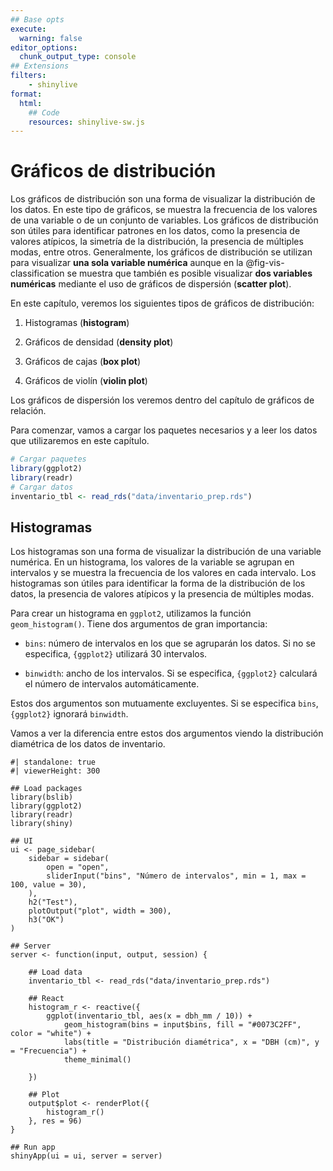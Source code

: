 ```yaml
---
## Base opts
execute: 
  warning: false
editor_options: 
  chunk_output_type: console
## Extensions
filters: 
    - shinylive
format:
  html:
    ## Code
    resources: shinylive-sw.js
---
```


# Gráficos de distribución {#sec-plot-distribution}

Los gráficos de distribución son una forma de visualizar la distribución de los datos. En este tipo de gráficos, se muestra la frecuencia de los valores de una variable o de un conjunto de variables. Los gráficos de distribución son útiles para identificar patrones en los datos, como la presencia de valores atípicos, la simetría de la distribución, la presencia de múltiples modas, entre otros. Generalmente, los gráficos de distribución se utilizan para visualizar **una sola variable numérica** aunque en la @fig-vis-classification se muestra que también es posible visualizar **dos variables numéricas** mediante el uso de gráficos de dispersión (**scatter plot**).

En este capítulo, veremos los siguientes tipos de gráficos de distribución:

1. Histogramas (**histogram**)

2. Gráficos de densidad (**density plot**)

3. Gráficos de cajas (**box plot**)

4. Gráficos de violín (**violin plot**)

:::callout-info
Los gráficos de dispersión los veremos dentro del capítulo de gráficos de relación.
:::

Para comenzar, vamos a cargar los paquetes necesarios y a leer los datos que utilizaremos en este capítulo. 

```r
# Cargar paquetes
library(ggplot2)
library(readr)
# Cargar datos
inventario_tbl <- read_rds("data/inventario_prep.rds")
```


## Histogramas

Los histogramas son una forma de visualizar la distribución de una variable numérica. En un histograma, los valores de la variable se agrupan en intervalos y se muestra la frecuencia de los valores en cada intervalo. Los histogramas son útiles para identificar la forma de la distribución de los datos, la presencia de valores atípicos y la presencia de múltiples modas.

Para crear un histograma en `ggplot2`, utilizamos la función `geom_histogram()`. Tiene dos argumentos de gran importancia:

- `bins`: número de intervalos en los que se agruparán los datos. Si no se especifica, `{ggplot2}` utilizará 30 intervalos.

- `binwidth`: ancho de los intervalos. Si se especifica, `{ggplot2}` calculará el número de intervalos automáticamente.

:::callout-note
Estos dos argumentos son mutuamente excluyentes. Si se especifica `bins`, `{ggplot2}` ignorará `binwidth`.
:::

Vamos a ver la diferencia entre estos dos argumentos viendo la distribución diamétrica de los datos de inventario.

```shinylive-r
#| standalone: true
#| viewerHeight: 300

## Load packages
library(bslib)
library(ggplot2)
library(readr)
library(shiny)

## UI
ui <- page_sidebar(
    sidebar = sidebar(
        open = "open",
        sliderInput("bins", "Número de intervalos", min = 1, max = 100, value = 30),
    ),
    h2("Test"),
    plotOutput("plot", width = 300),
    h3("OK")
)

## Server
server <- function(input, output, session) {

    ## Load data
    inventario_tbl <- read_rds("data/inventario_prep.rds")
    
    ## React
    histogram_r <- reactive({
        ggplot(inventario_tbl, aes(x = dbh_mm / 10)) +
            geom_histogram(bins = input$bins, fill = "#0073C2FF", color = "white") +
            labs(title = "Distribución diamétrica", x = "DBH (cm)", y = "Frecuencia") +
            theme_minimal()
    
    })

    ## Plot
    output$plot <- renderPlot({
        histogram_r()
    }, res = 96)
}

## Run app
shinyApp(ui = ui, server = server)
```














